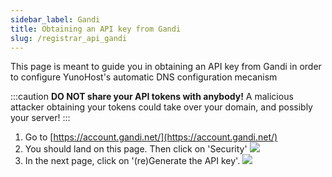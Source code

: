 ```yaml
---
sidebar_label: Gandi
title: Obtaining an API key from Gandi
slug: /registrar_api_gandi
---
```


This page is meant to guide you in obtaining an API key from Gandi in order to configure YunoHost's automatic DNS configuration mecanism

:::caution
**DO NOT share your API tokens with anybody!** A malicious attacker obtaining your tokens could take over your domain, and possibly your server!
:::

1. Go to [https://account.gandi.net/](https://account.gandi.net/)
2. You should land on this page. Then click on 'Security'
  ![](/img/providers/registrar_api_gandi_1.png)
3. In the next page, click on '(re)Generate the API key'.
  ![](/img/providers/registrar_api_gandi_2.png)
